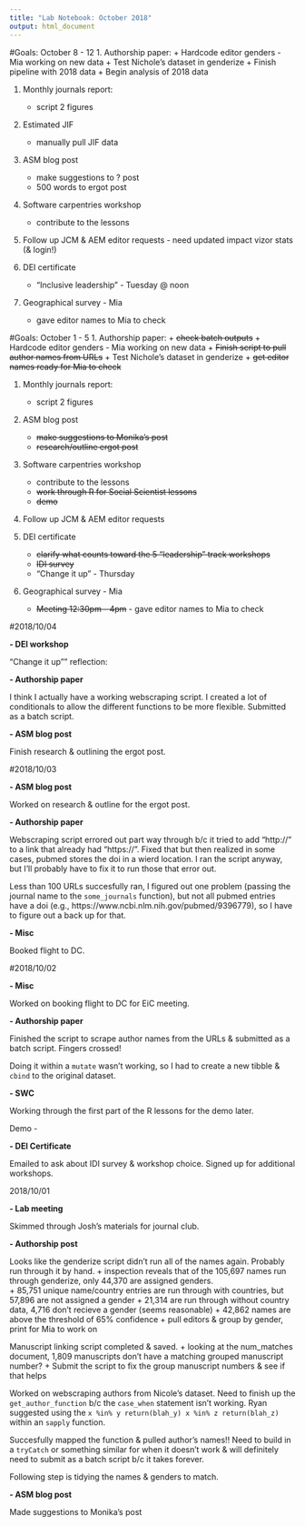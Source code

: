 ```yaml
---
title: "Lab Notebook: October 2018"
output: html_document
---
```

#Goals: October 8 - 12
1. Authorship paper:
    + Hardcode editor genders - Mia working on new data
    + Test Nichole's dataset in genderize
    + Finish pipeline with 2018 data
    + Begin analysis of 2018 data

1. Monthly journals report: 
    + script 2 figures

1. Estimated JIF
    + manually pull JIF data

1. ASM blog post
    + make suggestions to ? post
    + 500 words to ergot post
    
1. Software carpentries workshop
    + contribute to the lessons
    
1. Follow up JCM & AEM editor requests - need updated impact vizor stats (& login!)

1. DEI certificate
    + "Inclusive leadership" - Tuesday @ noon
    
1. Geographical survey - Mia
    + gave editor names to Mia to check 

#Goals: October 1 - 5
1. Authorship paper:
    + ~~check batch outputs~~
    + Hardcode editor genders - Mia working on new data
    + ~~Finish script to pull author names from URLs~~
    + Test Nichole's dataset in genderize
    + ~~get editor names ready for Mia to check~~

1. Monthly journals report: 
    + script 2 figures

1. ASM blog post
    + ~~make suggestions to Monika's post~~
    + ~~research/outline ergot post~~
    
1. Software carpentries workshop
    + contribute to the lessons
    + ~~work through R for Social Scientist lessons~~
    + ~~demo~~
    
1. Follow up JCM & AEM editor requests

1. DEI certificate
    + ~~clarify what counts toward the 5 "leadership" track workshops~~
    + ~~IDI survey~~
    + "Change it up" - Thursday
    
1. Geographical survey - Mia
    + ~~Meeting 12:30pm - 4pm~~ - gave editor names to Mia to check

#2018/10/04

**- DEI workshop**

"Change it up"" reflection:

**- Authorship paper**

I think I actually have a working webscraping script. I created a lot of conditionals to allow the different functions to be more flexible. Submitted as a batch script.

**- ASM blog post**

Finish research & outlining the ergot post.

#2018/10/03

**- ASM blog post**

Worked on research & outline for the ergot post.

**- Authorship paper**

Webscraping script errored out part way through b/c it tried to add "http://" to a link that already had "https://". Fixed that but then realized in some cases, pubmed stores the doi  in a wierd location. I ran the script anyway, but I'll probably have to fix it to run those that error out.

Less than 100 URLs succesfully ran, I figured out one problem (passing the journal name to the `some_journals` function), but not all pubmed entries have a doi (e.g., https://www.ncbi.nlm.nih.gov/pubmed/9396779), so I have to figure out a back up for that.

**- Misc**

Booked flight to DC.

#2018/10/02

**- Misc**

Worked on booking flight to DC for EiC meeting.

**- Authorship paper**

Finished the script to scrape author names from the URLs & submitted as a batch script. Fingers crossed!

Doing it within a `mutate` wasn't working, so I had to create a new tibble & `cbind` to the original dataset.

**- SWC**

Working through the first part of the R lessons for the demo later. 

Demo - 

**- DEI Certificate**

Emailed to ask about IDI survey & workshop choice. Signed up for additional workshops.

2018/10/01

**- Lab meeting**

Skimmed through Josh's materials for journal club. 

**- Authorship post**

Looks like the genderize script didn't run all of the names again. Probably run through it by hand. 
    + inspection reveals that of the 105,697 names run through genderize, only 44,370 are assigned genders.  
    + 85,751 unique name/country entries are run through with countries, but 57,896 are not assigned a gender
    + 21,314 are run through without country data, 4,716 don't recieve a gender (seems reasonable)
    + 42,862 names are above the threshold of 65% confidence
    + pull editors & group by gender, print for Mia to work on

Manuscript linking script completed & saved. 
    + looking at the num_matches document, 1,809 manuscripts don't have a matching grouped manuscript number?
    + Submit the script to fix the group manuscript numbers & see if that helps
    
Worked on webscraping authors from Nicole's dataset. Need to finish up the `get_author_function` b/c the `case_when` statement isn't working. Ryan suggested using the `x %in% y return(blah_y) x %in% z return(blah_z)` within an `sapply` function.

Succesfully mapped the function & pulled author's names!! Need to build in a `tryCatch` or something similar for when it doesn't work & will definitely need to submit as a batch script b/c it takes forever.

Following step is tidying the names & genders to match.

**- ASM blog post**

Made suggestions to Monika's post